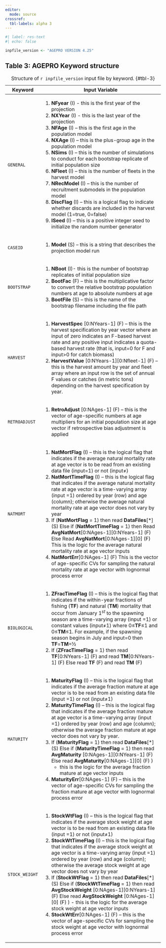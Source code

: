 ```yaml
---
editor: 
  mode: source
crossref: 
  tbl-labels: alpha 3
---
```


```r
#| label: res-text
#| echo: false

inpfile_version <- "AGEPRO VERSION 4.25"
```

## Table 3: AGEPRO Keyword structure {.unnumbered}

+-------------------+---------------------------------------------------------------------------------------------------+
| Keyword           | Input Variable                                                                                    |
+===================+===================================================================================================+
| `GENERAL`         | 1. **NFyear** (I) \- this is the first year of the projection                                     |
|                   | 2. **NXYear** (I) \- this is the last year of the projection                                      |
|                   | 3. **NFAge** (I) \– this is the first age in the population model                                 |
|                   | 4. **NXAge** (I) \– this is the plus-group age in the population model                            |
|                   | 5. **NSims** (I) \– this is the number of simulations to conduct for each bootstrap replicate     |
|                   |    of initial population size                                                                     |
|                   | 6. **NFleet** (I) \– this is the number of fleets in the harvest model                            |
|                   | 7. **NRecModel** (I) \– this is the number of recruitment submodels in the population model       |
|                   | 8. **DiscFlag** (I) – this is a logical flag to indicate whether discards are included in the     |
|                   |    harvest model (1=true, 0=false)                                                                |
|                   | 9. **ISeed** (I) – this is a positive integer seed to initialize the random number generator      |
+-------------------+---------------------------------------------------------------------------------------------------+
| `CASEID`          | 1. **Model** (S) – this is a string that describes the projection model run                       |
+-------------------+---------------------------------------------------------------------------------------------------+
| `BOOTSTRAP`       | 1. **NBoot** (I)- this is the number of bootstrap replicates of initial population size           |
|                   | 2. **BootFac** (F) – this is the multiplicative factor to convert the relative bootstrap          |
|                   |    population numbers at age to absolute numbers at age                                           |
|                   | 3. **BootFile** (S) – this is the name of the bootstrap filename including the file path          |
+-------------------+---------------------------------------------------------------------------------------------------+
| `HARVEST`         | 1. **HarvestSpec** \[0:NYears-1\] (F) – this is the harvest specification by year vector where an |
|                   |    input of zero indicates an F-based harvest rate and any positive input indicates a quota-based | 
|                   |    harvest rate (that is, input=0 for F and input>0 for catch biomass)                            |
|                   | 2. **HarvestValue** \[0:NYears-1\]\[0:Nfleet-1\] (F) – this is the harvest amount by year and     |
|                   |    fleet array where an input row is the set of annual F values or catches (in metric tons)       |
|                   |    depending on the harvest specification by year.                                                |
+-------------------+---------------------------------------------------------------------------------------------------+
| `RETROADJUST`     | 1. **RetroAdjust** \[0:NAges-1\] (F) – this is the vector of age-specific numbers at age          |
|                   |    multipliers for an initial population size at age vector if retrospective bias adjustment is   |
|                   |    applied                                                                                        |
+-------------------+---------------------------------------------------------------------------------------------------+
| `NATMORT`         | 1. **NatMortFlag** (I) – this is the logical flag that indicates if the average natural mortality |
|                   |    rate at age vector is to be read from an existing data file (input=1) or not (input≠)          |
|                   | 2. **NatMortTimeFlag** (I) – this is the logical flag that indicates if the average natural       |
|                   |    mortality rate at age vector is a time-varying array (input =1) ordered by year (row) and age  |
|                   |    (column); otherwise the average natural mortality rate at age vector does not vary by year     |
|                   | 3. If (**NatMortFlag** = 1) then read **DataFiles**\[*\] (S)                                      |
|                   |      Else if (**NatMortTimeFlag** = 1) then Read **AvgNatMort**\[0:NAges-1\]\[0:NYears-1\] (F)    |
|                   |      Else Read **AvgNatMort**\[0:NAges-1\]\[0\] (F)                                               |
|                   |    This is the logic for the average natural mortality rate at age vector inputs                  |
|                   | 4. **NatMortErr**\[0:NAges-1\] (F) This is the vector of age-specific CVs for sampling the natural|
|                   |    mortality rate at age vector with lognormal process error                                      |
+-------------------+---------------------------------------------------------------------------------------------------+
| `BIOLOGICAL`      | 1. **ZFracTimeFlag** (I) – this is the logical flag that indicates if the within-year fractions   |
|                   |    of fishing (**TF**) and natural (**TM**) mortality that occur from January $1^{st}$ to the     |
|                   |    spawning season are a time-varying array (input =1) or constant values (input≠1) where         |
|                   |    0≤**TF**≤1 and 0≤**TM**≤1. For example, if the spawning season begins in July and input=0 then |
|                   |    **TF**=**TM**=½                                                                                |
|                   | 2. If (**ZFracTimeFlag** = 1) then read **TF**\[0:NYears-1\] (F) and read **TM**\[0:NYears-1\] (F)|
|                   |      Else read **TF** (F) and read **TM** (F)                                                     |
+-------------------+---------------------------------------------------------------------------------------------------+
| `MATURITY`        | 1. **MaturityFlag** (I) – this is the logical flag that indicates if the average fraction mature  |
|                   |    at age vector is to be read from an existing data file (input =1) or not (input≠1)             |
|                   | 2. **MaturityTimeFlag** (I) – this is the logical flag that indicates if the average fraction     |
|                   |    mature at age vector is a time-varying array (input =1) ordered by year (row) and age (column);|
|                   |    otherwise the average fraction mature at age vector does not vary by year.                     |
|                   | 3. If (**MaturityFlag** = 1) then read **DataFiles**\[*\] (S)                                     |
|                   |      Else if (**MaturityTimeFlag** = 1) then read **AvgMaturity** \[0:NAges-1\]\[0:NYears-1\] (F) |
|                   |      Else read **AvgMaturity**\[0:NAges-1\]\[0\] (F) )                                            |
|                   |    - this is the logic for the average fraction mature at age vector inputs                       |
|                   | 4. **MaturityErr**\[0:NAges-1\] (F) – this is the vector of age-specific CVs for sampling the     |
|                   |    fraction mature at age vector with lognormal process error                                     |
+-------------------+---------------------------------------------------------------------------------------------------+
| `STOCK_WEIGHT`    | 1. **StockWtFlag** (I) – this is the logical flag that indicates if the average stock weight at   |
|                   |    age vector is to be read from an existing data file (input =1) or not (input≠1)                |
|                   | 2. **StockWtTimeFlag** (I) – this is the logical flag that indicates if the average stock weight  |
|                   |    at age vector is a time-varying array (input =1) ordered by year (row) and age (column);       |
|                   |    otherwise the average stock weight at age vector does not vary by year                         |
|                   | 3. If (**StockWtFlag** = 1) then read **DataFiles**\[\*\] (S) Else if (**StockWtTimeFlag** = 1)   |
|                   |     then read **AvgStockWeight** \[0:NAges-1\]\[0:NYears-1\] (F) Else read **AvgStockWeight**     |
|                   |     \[0:NAges-1\]\[0\] (F) ) - this is the logic for the average stock weight at age vector inputs|        
|                   | 4. **StockWtErr**\[0:NAges-1\] (F) – this is the vector of age-specific CVs for sampling the      |
|                   |    stock weight at age vector with lognormal process error                                        |
+-------------------+---------------------------------------------------------------------------------------------------+


: Structure of `r inpfile_version` input file by keyword. {#tbl-3}
